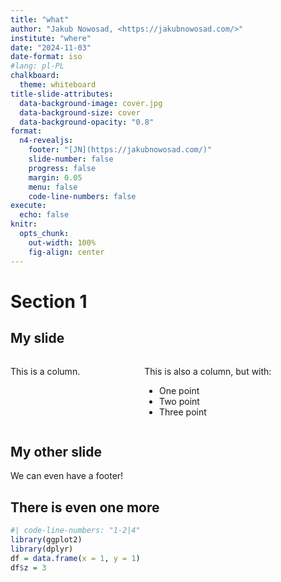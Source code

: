 ```yaml
---
title: "what"
author: "Jakub Nowosad, <https://jakubnowosad.com/>"
institute: "where"
date: "2024-11-03"
date-format: iso
#lang: pl-PL
chalkboard:
  theme: whiteboard
title-slide-attributes:
  data-background-image: cover.jpg
  data-background-size: cover
  data-background-opacity: "0.8"
format:
  n4-revealjs:
    footer: "[JN](https://jakubnowosad.com/)"
    slide-number: false
    progress: false
    margin: 0.05
    menu: false
    code-line-numbers: false
execute:
  echo: false
knitr: 
  opts_chunk: 
    out-width: 100%
    fig-align: center
---
```


# Section 1

## My slide

:::: {.columns}
::: {.column width="40%"}
This is a column.
:::
::: {.column width="60%"}
This is also a column, but with:

- One point
- Two point
- Three point
:::
::::

## My other slide

::: footer
We can even have a footer!
:::

## There is even one more

```r
#| code-line-numbers: "1-2|4"
library(ggplot2)
library(dplyr)
df = data.frame(x = 1, y = 1)
df$z = 3
```

